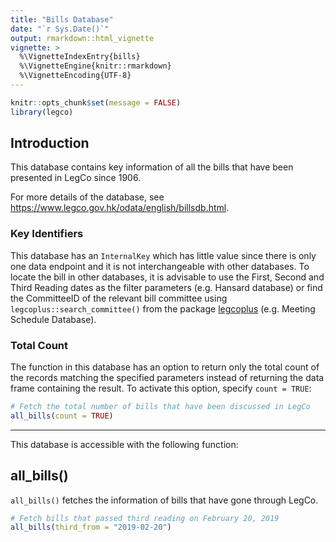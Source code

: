 ```yaml
---
title: "Bills Database"
date: "`r Sys.Date()`"
output: rmarkdown::html_vignette
vignette: >
  %\VignetteIndexEntry{bills} 
  %\VignetteEngine{knitr::rmarkdown} 
  %\VignetteEncoding{UTF-8}
---
```


```r
knitr::opts_chunk$set(message = FALSE)
library(legco)
```

## Introduction

This database contains key information of all the bills that have been presented in LegCo since 1906.

For more details of the database, see <https://www.legco.gov.hk/odata/english/billsdb.html>.

### Key Identifiers

This database has an `InternalKey` which has little value since there is only one data endpoint and 
it is not interchangeable with other databases. To locate the bill in other databases, it is advisable
to use the First, Second and Third Reading dates as the filter parameters (e.g. Hansard database) or 
find the CommitteeID of the relevant bill committee using `legcoplus::search_committee()` from 
the package [legcoplus](https://github.com/elgarteo/legcoplus) (e.g. Meeting Schedule Database).

### Total Count

The function in this database has an option to return only the total count of the records matching 
the specified parameters instead of returning the data frame containing the result.
To activate this option, specify `count = TRUE`:

```r
# Fetch the total number of bills that have been discussed in LegCo
all_bills(count = TRUE)
```

---

This database is accessible with the following function:

## all_bills()

`all_bills()` fetches the information of bills that have gone through LegCo.

```r
# Fetch bills that passed third reading on February 20, 2019
all_bills(third_from = "2019-02-20")
```
